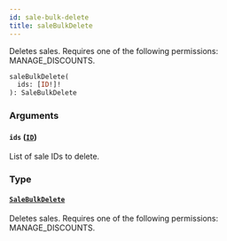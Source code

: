 ```yaml
---
id: sale-bulk-delete
title: saleBulkDelete
---
```



Deletes sales. Requires one of the following permissions: MANAGE_DISCOUNTS.

```graphql
saleBulkDelete(
  ids: [ID!]!
): SaleBulkDelete
```


### Arguments

#### `ids` ([`ID`](../../../developer/api-reference/scalars/id))

List of sale IDs to delete.


### Type

#### [`SaleBulkDelete`](../../../developer/api-reference/objects/sale-bulk-delete) 

Deletes sales. Requires one of the following permissions: MANAGE_DISCOUNTS.




